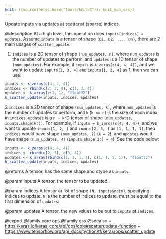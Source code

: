 ```yaml
---
knit: ({source(here::here("tools/knit.R")); knit_man_src})
---
```

Update inputs via updates at scattered (sparse) indices.

@description
At a high level, this operation does `inputs[indices] = updates`.
Assume `inputs` is a tensor of shape `(D1, D2, ..., Dn)`, there are 2 main
usages of `scatter_update`.

1. `indices` is a 2D tensor of shape `(num_updates, n)`, where `num_updates`
    is the number of updates to perform, and `updates` is a 1D tensor of
    shape `(num_updates)`. For example, if `inputs` is `k_zeros(c(4, 4, 4))`,
    and we want to update `inputs[2, 3, 4]` and `inputs[1, 2, 4]` as 1, then
    we can use:

```r
inputs <- k_zeros(c(4, 4, 4))
indices <- rbind(c(2, 3, 4), c(1, 2, 4))
updates <- k_array(c(1, 1), "float32")
k_scatter_update(inputs, indices, updates)
```

2 `indices` is a 2D tensor of shape `(num_updates, k)`, where `num_updates`
    is the number of updates to perform, and `k` (`k <= n`) is the size of
    each index in `indices`. `updates` is a `n - k`-D tensor of shape
    `(num_updates, inputs.shape[k:))`. For example, if
    `inputs = k_zeros(c(4, 4, 4))`, and we want to update `inputs[1, 2, ]`
    and `inputs[2, 3, ]` as `[1, 1, 1, 1]`, then `indices` would have shape
    `(num_updates, 2)` (`k = 2`), and `updates` would have shape
    `(num_updates, 4)` (`inputs.shape[2:] = 4`). See the code below:

```r
inputs <- k_zeros(c(4, 4, 4))
indices <- rbind(c(2, 3), c(3, 4))
updates <- k_array(rbind(c(1, 1, 1, 1), c(1, 1, 1, 1)), "float32")
k_scatter_update(inputs, indices, updates)
```

@returns
    A tensor, has the same shape and dtype as `inputs`.

@param inputs
A tensor, the tensor to be updated.

@param indices
A tensor or list of shape `(N, inputs$ndim)`, specifying
indices to update. `N` is the number of indices to update, must be
equal to the first dimension of `updates`.

@param updates
A tensor, the new values to be put to `inputs` at `indices`.

@export
@family core ops
@family ops
@seealso
+ <https:/keras.io/keras_core/api/ops/core#scatterupdate-function>
+ <https://www.tensorflow.org/api_docs/python/tf/keras/ops/scatter_update>
